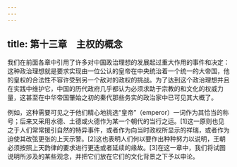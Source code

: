 ```yaml
---
---
---
```

title: 第十三章　主权的概念
---



我们在前面各章中引用了许多对中国政治理想的发展起过重大作用的事件和决定：这种政治理想就是要求实现由一位公认的皇帝在中央统治着一个统一的大帝国，他的皇权的合法性不容许受到另一个敌对的政权的挑战。为了达到这个政治理想并且在实践中维护它，中国的历代政府几乎都认为必须求助于宗教的和文化的权威力量，这甚至在中华帝国肇始之初的秦代那些务实的政治家中已可见其大概了。

例如，这种需要可见之于他们精心地挑选“皇帝”（emperor）一词作为其恰当的称号；后来又采用水德、土德或火德作为某一个朝代的当行之运。[1]这一原则也见之于人们常常援引自然的特异事件，或者作为向当时政权所显示的祥瑞，或者作为迫使其改弦更张的上天示警。[2]这也表明人们何以要作出种种努力以说明，王朝必须按照上天韵律的要求进行更迭或者延续的缘故。[3]在这一章中，我们将试图说明所涉及的某些观念，并把它们放在它们的文化背景之下予以申论。